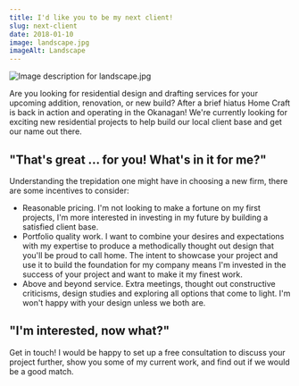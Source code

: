 ```yaml
---
title: I'd like you to be my next client!
slug: next-client
date: 2018-01-10
image: landscape.jpg
imageAlt: Landscape
---
```


![Image description for landscape.jpg](landscape.jpg)

Are you looking for residential design and drafting services for your upcoming addition, renovation, or new build? After a brief hiatus Home Craft is back in action and operating in the Okanagan! We're currently looking for exciting new residential projects to help build our local client base and get our name out there.

## "That's great ... for you! What's in it for me?"

Understanding the trepidation one might have in choosing a new firm, there are some incentives to consider:

- Reasonable pricing. I'm not looking to make a fortune on my first projects, I'm more interested in investing in my future by building a satisfied client base.
- Portfolio quality work. I want to combine your desires and expectations with my expertise to produce a methodically thought out design that you'll be proud to call home. The intent to showcase your project and use it to build the foundation for my company means I'm invested in the success of your project and want to make it my finest work.
- Above and beyond service. Extra meetings, thought out constructive criticisms, design studies and exploring all options that come to light. I'm won't happy with your design unless we both are.

## "I'm interested, now what?"

Get in touch! I would be happy to set up a free consultation to discuss your project further, show you some of my current work, and find out if we would be a good match.

